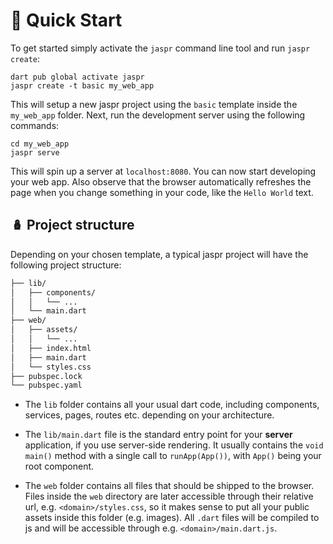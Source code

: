 # 🛫 Quick Start

To get started simply activate the `jaspr` command line tool and run `jaspr create`:

```shell
dart pub global activate jaspr
jaspr create -t basic my_web_app
```

This will setup a new jaspr project using the `basic` template inside the `my_web_app` folder.
Next, run the development server using the following commands:

```shell
cd my_web_app
jaspr serve
```

This will spin up a server at `localhost:8080`. You can now start developing your web app.
Also observe that the browser automatically refreshes the page when you change something in your code, like the `Hello World` text.

## 🪆 Project structure

Depending on your chosen template, a typical jaspr project will have the following project structure:

```markdown
├── lib/
│   ├── components/
│   │   └── ...
│   └── main.dart
├── web/
│   ├── assets/
│   │   └── ...
│   ├── index.html
│   ├── main.dart
│   └── styles.css
├── pubspec.lock
└── pubspec.yaml
```

- The `lib` folder contains all your usual dart code, including components, services, pages, routes etc.
depending on your architecture.

- The `lib/main.dart` file is the standard entry point for your **server** application, if you use
server-side rendering. It usually contains the `void main()` method with a single call to `runApp(App())`,
with `App()` being your root component.

- The `web` folder contains all files that should be shipped to the browser. Files inside the `web` directory
are later accessible through their relative url, e.g. `<domain>/styles.css`, so it makes sense to put
all your public assets inside this folder (e.g. images). All `.dart` files will be compiled to
js and will be accessible through e.g. `<domain>/main.dart.js`.

